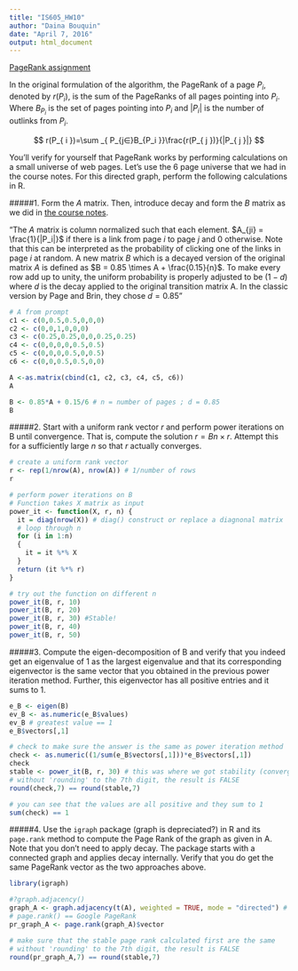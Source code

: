 ```yaml
---
title: "IS605_HW10"
author: "Daina Bouquin"
date: "April 7, 2016"
output: html_document
---
```


[PageRank assignment](https://github.com/dbouquin/IS_605/blob/master/IS605_HW10.pdf)

In the original formulation of the algorithm, the PageRank of a page $P_i$, denoted by
$r(P_i)$, is the sum of the PageRanks of all pages pointing into $P_i$. Where $B_{P_i }$ is the set of pages pointing into $P_i$ and $|P_i|$ is the number of outlinks from $P_i$.

$$ r(P_{ i })=\sum _{ P_{j∈}B_{P_i }}\frac{r(P_{ j })}{|P_{ j }|} $$

You’ll verify for yourself that PageRank works by performing calculations on a small
universe of web pages. Let’s use the 6 page universe that we had in the course notes. For this directed graph, perform the following calculations in R.
     
#####1. Form the $A$ matrix. Then, introduce decay and form the $B$ matrix as we did in [the course notes](https://github.com/dbouquin/IS_605/blob/master/wk10_PageRank.pdf).

"The $A$ matrix is column normalized such that each element. $A_{ji} = \frac{1}{|P_i|}$ if there is a link from page $i$ to page $j$ and 0 otherwise. Note that this can be interpreted as the probability of clicking one of the links in page $i$ at random. 
A new matrix $B$ which is a decayed version of the original matrix $A$ is defined as $B = 0.85 \times A + \frac{0.15}{n}$. To make every row add up to unity, the uniform probability is properly adjusted to be $(1 − d)$ where $d$ is the decay applied to the original transition matrix A. In the classic version by Page and Brin, they chose $d = 0.85$"

```r
# A from prompt
c1 <- c(0,0.5,0.5,0,0,0)
c2 <- c(0,0,1,0,0,0)
c3 <- c(0.25,0.25,0,0,0.25,0.25)
c4 <- c(0,0,0,0,0.5,0.5)
c5 <- c(0,0,0,0.5,0,0.5)
c6 <- c(0,0,0.5,0.5,0,0)

A <-as.matrix(cbind(c1, c2, c3, c4, c5, c6))
A

B <- 0.85*A + 0.15/6 # n = number of pages ; d = 0.85
B
```
#####2. Start with a uniform rank vector $r$ and perform power iterations on B until convergence. That is, compute the solution $r = Bn \times r$. Attempt this for a sufficiently large $n$ so that $r$ actually converges.
```r
# create a uniform rank vector
r <- rep(1/nrow(A), nrow(A)) # 1/number of rows
r

# perform power iterations on B
# Function takes X matrix as input
power_it <- function(X, r, n) {
  it = diag(nrow(X)) # diag() construct or replace a diagnonal matrix
  # loop through n
  for (i in 1:n)
  {
    it = it %*% X
  }
  return (it %*% r)
}

# try out the function on different n
power_it(B, r, 10)
power_it(B, r, 20)
power_it(B, r, 30) #Stable!
power_it(B, r, 40)
power_it(B, r, 50)
```
#####3. Compute the eigen-decomposition of B and verify that you indeed get an eigenvalue
of 1 as the largest eigenvalue and that its corresponding eigenvector is the same
vector that you obtained in the previous power iteration method. Further, this
eigenvector has all positive entries and it sums to 1.
```r
e_B <- eigen(B)
ev_B <- as.numeric(e_B$values)
ev_B # greatest value == 1
e_B$vectors[,1]

# check to make sure the answer is the same as power iteration method
check <- as.numeric((1/sum(e_B$vectors[,1]))*e_B$vectors[,1])
check
stable <- power_it(B, r, 30) # this was where we got stability (convergence)
# without 'rounding' to the 7th digit, the result is FALSE
round(check,7) == round(stable,7)

# you can see that the values are all positive and they sum to 1
sum(check) == 1

```
#####4. Use the `igraph` package (graph is depreciated?) in R and its `page.rank` method to compute the Page Rank of the graph as given in A. Note that you don’t need to apply decay. The package starts with a connected graph and applies decay internally. Verify that you do get the same PageRank vector as the two approaches above.
```r
library(igraph)

#?graph.adjacency()
graph_A <- graph.adjacency(t(A), weighted = TRUE, mode = "directed") # must transpose, weight (default == NULL)
# page.rank() == Google PageRank
pr_graph_A <- page.rank(graph_A)$vector

# make sure that the stable page rank calculated first are the same
# without 'rounding' to the 7th digit, the result is FALSE
round(pr_graph_A,7) == round(stable,7)
```